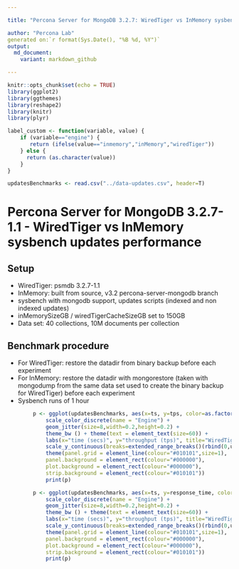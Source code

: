 ```yaml
---

title: "Percona Server for MongoDB 3.2.7: WiredTiger vs InMemory sysbench updates performance"

author: "Percona Lab"
generated on:`r format(Sys.Date(), "%B %d, %Y")`
output:
  md_document:
    variant: markdown_github

---
```


```r
knitr::opts_chunk$set(echo = TRUE)
library(ggplot2)
library(ggthemes)
library(reshape2)
library(knitr)
library(plyr)

label_custom <- function(variable, value) {
    if (variable=="engine") {
       return (ifelse(value=="inmemory","inMemory","wiredTiger"))
    } else {
      return (as.character(value))
    }
}

updatesBenchmarks <- read.csv("../data-updates.csv", header=T)

```

# Percona Server for MongoDB 3.2.7-1.1 - WiredTiger vs InMemory sysbench updates performance

## Setup

* WiredTiger: psmdb 3.2.7-1.1 
* InMemory: built from source, v3.2 percona-server-mongodb branch
* sysbench with mongodb support, updates scripts (indexed and non
indexed updates) 
* inMemorySizeGB / wiredTigerCacheSizeGB set to 150GB
* Data set: 40 collections, 10M documents per collection 

## Benchmark procedure

* For WiredTiger: restore the datadir from binary backup before each experiment
* For InMemory: restore the datadir with mongorestore (taken with mongodump from the same data set used to create the binary backup for WiredTiger) before each experiment
* Sysbench runs of 1 hour


```r

        p <- ggplot(updatesBenchmarks, aes(x=ts, y=tps, color=as.factor(engine))) +
            scale_color_discrete(name = "Engine") +
            geom_jitter(size=8,width=0.2,height=0.2) +
            theme_bw () + theme(text = element_text(size=60)) + 
            labs(x="time (secs)", y="throughput (tps)", title="WiredTiger vs InMemory updates throughput ") +
            scale_y_continuous(breaks=extended_range_breaks()(rbind(0,updatesBenchmarks$tps))) +
            theme(panel.grid = element_line(colour="#010101",size=1),
            panel.background = element_rect(colour="#000000"),
            plot.background = element_rect(colour="#000000"),
            strip.background = element_rect(colour="#010101"))
            print(p) 

        p <- ggplot(updatesBenchmarks, aes(x=ts, y=response_time, color=as.factor(engine))) +
            scale_color_discrete(name = "Engine") +
            geom_jitter(size=8,width=0.2,height=0.2) +
            theme_bw () + theme(text = element_text(size=60)) + 
            labs(x="time (secs)", y="throughput (tps)", title="WiredTiger vs InMemory updates response time (99%) ") +
            scale_y_continuous(breaks=extended_range_breaks()(rbind(0,updatesBenchmarks$response_time))) +
            theme(panel.grid = element_line(colour="#010101",size=1),
            panel.background = element_rect(colour="#000000"),
            plot.background = element_rect(colour="#000000"),
            strip.background = element_rect(colour="#010101"))
            print(p) 
        


```


